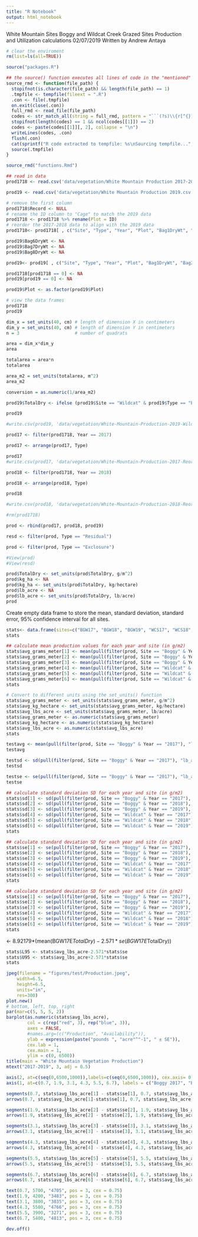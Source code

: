 ```yaml
---
title: "R Notebook"
output: html_notebook
---
```

White Mountain Sites
Boggy and Wildcat Creek Grazed Sites
Production and Utilization calculations
02/07/2019
Written by Andrew Antaya

```r
# clear the enviroment
rm(list=ls(all=TRUE))
```

```r
source("packages.R")
```

```r
## the source() function executes all lines of code in the "mentioned" script (i.e. the pathway)
source_rmd <- function(file_path) {
  stopifnot(is.character(file_path) && length(file_path) == 1)
  .tmpfile <- tempfile(fileext = ".R")
  .con <- file(.tmpfile) 
  on.exit(close(.con))
  full_rmd <- read_file(file_path)
  codes <- str_match_all(string = full_rmd, pattern = "```(?s)\\{r[^{}]*\\}\\s*\\n(.*?)```")
  stopifnot(length(codes) == 1 && ncol(codes[[1]]) == 2)
  codes <- paste(codes[[1]][, 2], collapse = "\n")
  writeLines(codes, .con)
  flush(.con)
  cat(sprintf("R code extracted to tempfile: %s\nSourcing tempfile...", .tmpfile))
  source(.tmpfile)
}

source_rmd("functions.Rmd")
```

```r
## read in data
prod1718 <- read.csv('data/vegetation/White Mountain Production 2017-2018.csv', header=TRUE, na.strings=c(""," ","NA"))

prod19 <- read.csv('data/vegetation/White Mountain Production 2019.csv', header=TRUE, na.strings=c(""," ","NA"))

# remove the first column
prod1718$Record <- NULL
# rename the ID column to "Cage" to match the 2019 data
prod1718 <- prod1718 %>% rename(Plot = ID)
# reorder the 2017-2018 data to align with the 2019 data
prod1718<- prod1718[ , c("Site", "Type", "Year", "Plot", "Bag1DryWt", "Bag2DryWt", "Bag3DryWt", "Bag4DryWt", "Bag5DryWt", "Bag6DryWt", "Bag7DryWt", "Bag8DryWt", "TotalDry")]

prod19$Bag6DryWt <- NA
prod19$Bag7DryWt <- NA
prod19$Bag8DryWt <- NA

prod19<- prod19[ , c("Site", "Type", "Year", "Plot", "Bag1DryWt", "Bag2DryWt", "Bag3DryWt", "Bag4DryWt", "Bag5DryWt", "Bag6DryWt", "Bag7DryWt", "Bag8DryWt", "TotalDry")]

prod1718[prod1718 == 0] <- NA
prod19[prod19 == 0] <- NA

prod19$Plot <- as.factor(prod19$Plot)

# view the data frames
prod1718
prod19
```

```r
dim_x = set_units(40, cm) # length of dimension X in centimeters
dim_y = set_units(40, cm) # length of dimension Y in centimeters
n = 3                     # number of quadrats

area = dim_x*dim_y
area

totalarea = area*n
totalarea

area_m2 = set_units(totalarea, m^2)
area_m2

conversion = as.numeric(1/area_m2)

prod19$TotalDry <- ifelse (prod19$Site == "Wildcat" & prod19$Type == "Exclosure", prod19$TotalDry*conversion, prod19$TotalDry)

prod19

#write.csv(prod19, 'data/vegetation/White-Mountain-Production-2019-Wildcat-Adjusted.csv', row.names = FALSE)
```

```r
prod17 <- filter(prod1718, Year == 2017)

prod17 <- arrange(prod17, Type)

prod17
#write.csv(prod17, 'data/vegetation/White-Mountain-Production-2017-Reordered.csv', row.names = FALSE)
```

```r
prod18 <- filter(prod1718, Year == 2018)

prod18 <- arrange(prod18, Type)

prod18

#write.csv(prod18, 'data/vegetation/White-Mountain-Production-2018-Reordered.csv', row.names = FALSE)
```
```r
#rm(prod1718)
```

```r
prod <- rbind(prod17, prod18, prod19)

resd <- filter(prod, Type == "Residual")

prod <- filter(prod, Type == "Exclosure")

#View(prod)
#View(resd)
```

```r
prod$TotalDry <- set_units(prod$TotalDry, g/m^2)
prod$kg_ha <- NA
prod$kg_ha <- set_units(prod$TotalDry, kg/hectare)
prod$lb_acre <- NA
prod$lb_acre <- set_units(prod$TotalDry, lb/acre)
prod
```

Create empty data frame to store the mean, standard deviation, standard error, 95% confidence interval for all sites.
```r
stats<- data.frame(sites=c("BGW17", "BGW18", "BGW19", "WCS17", "WCS18", "WCS19"), avg_grams_meter = NA, avg_kg_hectare = NA, avg_lbs_acre = NA, sd = NA, se = NA, L95 = NA, U95 = NA)
stats
```

```r
## calculate mean production values for each year and site (in g/m2)
stats$avg_grams_meter[1] <- mean(pull(filter(prod, Site == "Boggy" & Year == "2017"), "TotalDry"))
stats$avg_grams_meter[2] <- mean(pull(filter(prod, Site == "Boggy" & Year == "2018"), "TotalDry"))
stats$avg_grams_meter[3] <- mean(pull(filter(prod, Site == "Boggy" & Year == "2019"), "TotalDry"))
stats$avg_grams_meter[4] <- mean(pull(filter(prod, Site == "Wildcat" & Year == "2017"), "TotalDry"))
stats$avg_grams_meter[5] <- mean(pull(filter(prod, Site == "Wildcat" & Year == "2018"), "TotalDry"))
stats$avg_grams_meter[6] <- mean(pull(filter(prod, Site == "Wildcat" & Year == "2019"), "TotalDry"))
stats
```

```r
# Convert to different units using the set_units() function
stats$avg_grams_meter <- set_units(stats$avg_grams_meter, g/m^2)
stats$avg_kg_hectare <- set_units(stats$avg_grams_meter, kg/hectare)
stats$avg_lbs_acre <- set_units(stats$avg_grams_meter, lb/acre)
stats$avg_grams_meter <- as.numeric(stats$avg_grams_meter)
stats$avg_kg_hectare <- as.numeric(stats$avg_kg_hectare)
stats$avg_lbs_acre <- as.numeric(stats$avg_lbs_acre)
stats
```
```r
testavg <- mean(pull(filter(prod, Site == "Boggy" & Year == "2017"), "lb_acre"))
testavg

testsd <- sd(pull(filter(prod, Site == "Boggy" & Year == "2017"), "lb_acre"))
testsd

testse <- se(pull(filter(prod, Site == "Boggy" & Year == "2017"), "lb_acre"))
testse
```

```r
## calculate standard deviation SD for each year and site (in g/m2)
stats$sd[1] <- sd(pull(filter(prod, Site == "Boggy" & Year == "2017"), "lb_acre"))
stats$sd[2] <- sd(pull(filter(prod, Site == "Boggy" & Year == "2018"), "lb_acre"))
stats$sd[3] <- sd(pull(filter(prod, Site == "Boggy" & Year == "2019"), "lb_acre"))
stats$sd[4] <- sd(pull(filter(prod, Site == "Wildcat" & Year == "2017"), "lb_acre"))
stats$sd[5] <- sd(pull(filter(prod, Site == "Wildcat" & Year == "2018"), "lb_acre"))
stats$sd[6] <- sd(pull(filter(prod, Site == "Wildcat" & Year == "2019"), "lb_acre"))
stats
```

```r
## calculate standard deviation SD for each year and site (in g/m2)
stats$se[1] <- se(pull(filter(prod, Site == "Boggy" & Year == "2017"), "lb_acre"))
stats$se[2] <- se(pull(filter(prod, Site == "Boggy" & Year == "2018"), "lb_acre"))
stats$se[3] <- se(pull(filter(prod, Site == "Boggy" & Year == "2019"), "lb_acre"))
stats$se[4] <- se(pull(filter(prod, Site == "Wildcat" & Year == "2017"), "lb_acre"))
stats$se[5] <- se(pull(filter(prod, Site == "Wildcat" & Year == "2018"), "lb_acre"))
stats$se[6] <- se(pull(filter(prod, Site == "Wildcat" & Year == "2019"), "lb_acre"))
stats
```
```r
## calculate standard deviation SD for each year and site (in g/m2)
stats$se[1] <- se(pull(filter(prod, Site == "Boggy" & Year == "2017"), "lb_acre"))
stats$se[2] <- se(pull(filter(prod, Site == "Boggy" & Year == "2018"), "lb_acre"))
stats$se[3] <- se(pull(filter(prod, Site == "Boggy" & Year == "2019"), "lb_acre"))
stats$se[4] <- se(pull(filter(prod, Site == "Wildcat" & Year == "2017"), "lb_acre"))
stats$se[5] <- se(pull(filter(prod, Site == "Wildcat" & Year == "2018"), "lb_acre"))
stats$se[6] <- se(pull(filter(prod, Site == "Wildcat" & Year == "2019"), "lb_acre"))
stats
```

 <- 8.92179*(mean(BGW17E$TotalDry)-2.571*se(BGW17E$TotalDry))
```r
stats$L95 <- stats$avg_lbs_acre-2.571*stats$se
stats$U95 <- stats$avg_lbs_acre+2.571*stats$se
stats
```

```r
jpeg(filename = "figures/test/Production.jpeg",
    width=6.5,
    height=6.5,
    units="in",
    res=300)
plot.new()
# bottom, left, top, right
par(mar=c(5, 5, 5, 2))
barplot(as.numeric(stats$avg_lbs_acre),
        col = c(rep("red", 3), rep("blue", 3)),
        axes = FALSE,
        #names.arg=(c("Production", "Availability")),
        ylab = expression(paste("pounds ", "acre"^"-1", " ± SE")),
        cex.lab = 1,
        cex.main = 1,
        ylim = c(0, 6500))
title(main = "White Mountain Vegetation Production")
mtext("2017-2019", 3, adj = 0.5)

axis(2, at=c(seq(0,6500,1000)),labels=c(seq(0,6500,1000)), cex.axis= 0.75, las = 2)
axis(1, at=c(0.7, 1.9, 3.1, 4.3, 5.5, 6.7), labels = c("Boggy 2017", "Boggy 2018", "Boggy 2019", "Wildcat 2017", "Wildcat 2018", "Wildcat 2019"), cex.axis= 0.75, las = 2)

segments(0.7, stats$avg_lbs_acre[1] - stats$se[1], 0.7, stats$avg_lbs_acre[1] + stats$se[1], lwd = 1)
arrows(0.7, stats$avg_lbs_acre[1]-stats$se[1], 0.7, stats$avg_lbs_acre[1] + stats$se[1], lwd = 1, angle = 90, code = 3, length = 0.05)

segments(1.9, stats$avg_lbs_acre[2] - stats$se[2], 1.9, stats$avg_lbs_acre[2] + stats$se[2], lwd = 1)
arrows(1.9, stats$avg_lbs_acre[2] - stats$se[2], 1.9, stats$avg_lbs_acre[2] + stats$se[2], lwd = 1, angle = 90,code = 3, length = 0.05)

segments(3.1, stats$avg_lbs_acre[3] - stats$se[3], 3.1, stats$avg_lbs_acre[3] + stats$se[3], lwd = 1)
arrows(3.1, stats$avg_lbs_acre[3] - stats$se[3], 3.1, stats$avg_lbs_acre[3] + stats$se[3], lwd = 1, angle = 90,code = 3, length = 0.05)

segments(4.3, stats$avg_lbs_acre[4] - stats$se[4], 4.3, stats$avg_lbs_acre[4] + stats$se[4], lwd = 1)
arrows(4.3, stats$avg_lbs_acre[4] - stats$se[4], 4.3, stats$avg_lbs_acre[4] + stats$se[4], lwd = 1, angle = 90,code = 3, length = 0.05)

segments(5.5, stats$avg_lbs_acre[5] - stats$se[5], 5.5, stats$avg_lbs_acre[5] + stats$se[5], lwd = 1)
arrows(5.5, stats$avg_lbs_acre[5] - stats$se[5], 5.5, stats$avg_lbs_acre[5] + stats$se[5], lwd = 1, angle = 90,code = 3, length = 0.05)

segments(6.7, stats$avg_lbs_acre[6] - stats$se[6], 6.7, stats$avg_lbs_acre[6] + stats$se[6], lwd = 1)
arrows(6.7, stats$avg_lbs_acre[6] - stats$se[6], 6.7, stats$avg_lbs_acre[6] + stats$se[6], lwd = 1, angle = 90,code = 3, length = 0.05)

text(0.7, 5700, "4705", pos = 3, cex = 0.75)
text(1.9, 4200, "3483", pos = 3, cex = 0.75)
text(3.1, 3800, "3035", pos = 3, cex = 0.75)
text(4.3, 5500, "4766", pos = 3, cex = 0.75)
text(5.5, 3900, "3271", pos = 3, cex = 0.75)
text(6.7, 5400, "4813", pos = 3, cex = 0.75)

dev.off()
```